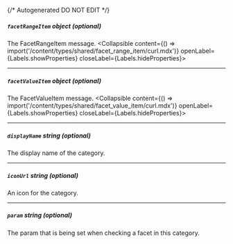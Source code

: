 {/* Autogenerated DO NOT EDIT  */}

##### `facetRangeItem` _object (optional)_
The FacetRangeItem message.
<Collapsible content={() => import('/content/types/shared/facet_range_item/curl.mdx')} openLabel={Labels.showProperties} closeLabel={Labels.hideProperties}>
</Collapsible>

---
##### `facetValueItem` _object (optional)_
The FacetValueItem message.
<Collapsible content={() => import('/content/types/shared/facet_value_item/curl.mdx')} openLabel={Labels.showProperties} closeLabel={Labels.hideProperties}>
</Collapsible>

---
##### `displayName` _string (optional)_
The display name of the category.

---
##### `iconUrl` _string (optional)_
An icon for the category.

---
##### `param` _string (optional)_
The param that is being set when checking a facet in this category.


